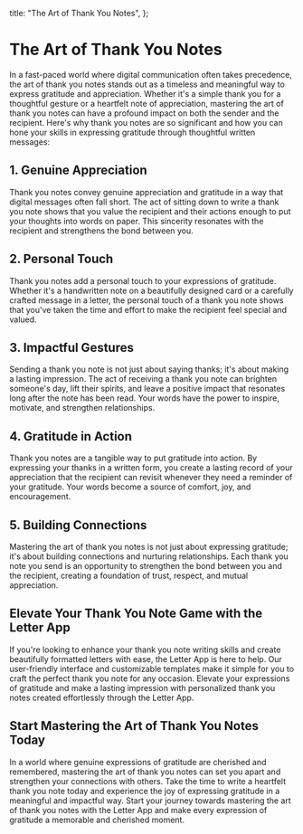 
  title: "The Art of Thank You Notes",
};

# The Art of Thank You Notes

<MdxImage src="/blog/the-art-of-thank-you-notes.jpg" alt="The Art of Thank You Notes" width={800} height={700} />

In a fast-paced world where digital communication often takes precedence, the art of thank you notes stands out as a timeless and meaningful way to express gratitude and appreciation. Whether it's a simple thank you for a thoughtful gesture or a heartfelt note of appreciation, mastering the art of thank you notes can have a profound impact on both the sender and the recipient. Here's why thank you notes are so significant and how you can hone your skills in expressing gratitude through thoughtful written messages:

## 1. Genuine Appreciation

Thank you notes convey genuine appreciation and gratitude in a way that digital messages often fall short. The act of sitting down to write a thank you note shows that you value the recipient and their actions enough to put your thoughts into words on paper. This sincerity resonates with the recipient and strengthens the bond between you.

## 2. Personal Touch

Thank you notes add a personal touch to your expressions of gratitude. Whether it's a handwritten note on a beautifully designed card or a carefully crafted message in a letter, the personal touch of a thank you note shows that you've taken the time and effort to make the recipient feel special and valued.

## 3. Impactful Gestures

Sending a thank you note is not just about saying thanks; it's about making a lasting impression. The act of receiving a thank you note can brighten someone's day, lift their spirits, and leave a positive impact that resonates long after the note has been read. Your words have the power to inspire, motivate, and strengthen relationships.

## 4. Gratitude in Action

Thank you notes are a tangible way to put gratitude into action. By expressing your thanks in a written form, you create a lasting record of your appreciation that the recipient can revisit whenever they need a reminder of your gratitude. Your words become a source of comfort, joy, and encouragement.

## 5. Building Connections

Mastering the art of thank you notes is not just about expressing gratitude; it's about building connections and nurturing relationships. Each thank you note you send is an opportunity to strengthen the bond between you and the recipient, creating a foundation of trust, respect, and mutual appreciation.

## Elevate Your Thank You Note Game with the Letter App

If you're looking to enhance your thank you note writing skills and create beautifully formatted letters with ease, the Letter App is here to help. Our user-friendly interface and customizable templates make it simple for you to craft the perfect thank you note for any occasion. Elevate your expressions of gratitude and make a lasting impression with personalized thank you notes created effortlessly through the Letter App.

## Start Mastering the Art of Thank You Notes Today

In a world where genuine expressions of gratitude are cherished and remembered, mastering the art of thank you notes can set you apart and strengthen your connections with others. Take the time to write a heartfelt thank you note today and experience the joy of expressing gratitude in a meaningful and impactful way. Start your journey towards mastering the art of thank you notes with the Letter App and make every expression of gratitude a memorable and cherished moment.